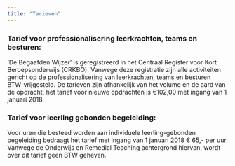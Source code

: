 ```yaml
---
title: "Tarieven"
---
```


### Tarief voor professionalisering leerkrachten, teams en besturen:

'De Begaafden Wijzer' is geregistreerd in het Centraal Register voor Kort Beroepsonderwijs (CRKBO). Vanwege deze registratie zijn alle activiteiten gericht op de professionalisering van leerkrachten, teams en besturen BTW-vrijgesteld. De tarieven zijn afhankelijk van het volume en de aard van de opdracht, het tarief voor nieuwe opdrachten is €102,00 met ingang van 1 januari 2018.

### Tarief voor leerling gebonden begeleiding:

Voor uren die besteed worden aan individuele leerling-gebonden begeleiding bedraagt het tarief met ingang van 1 januari 2018 € 65,- per uur. Vanwege de Onderwijs en Remedial Teaching achtergrond hiervan, wordt over dit tarief geen BTW geheven.